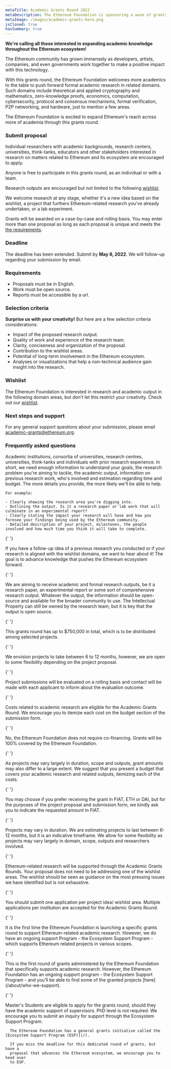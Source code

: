 ```yaml
---
metaTitle: Academic Grants Round 2022
metaDescription: The Ethereum Foundation is sponsoring a wave of grants to support Ethereum-related academic work. Find all the details you need to apply here.
metaImage: /images/academic-grants-hero.png
isClosed: true
hasSummary: true
---
```


<MdSummary>

**We're calling all those interested in expanding academic knowledge throughout the Ethereum ecosystem!**

The Ethereum community has grown immensely as developers, artists, companies, and even governments work together to make a positive impact with this technology.

With this grants round, the Ethereum Foundation welcomes more academics to the table to push forward formal academic research in related domains. Such domains include theoretical and applied cryptography and mathematics, zero-knowledge proofs, economics, computation, cybersecurity, protocol and consensus mechanisms, formal verification, P2P networking, and hardware, just to mention a few areas.

The Ethereum Foundation is excited to expand Ethereum's reach across more of academia through this grants round.

</MdSummary>

### Submit proposal

Individual researchers with academic backgrounds, research centers, universities, think-tanks, educators and other stakeholders interested in research on matters related to Ethereum and its ecosystem are encouraged to apply.

Anyone is free to participate in this grants round, as an individual or with a team.

Research outputs are encouraged but not limited to the following [wishlist](https://notes.ethereum.org/@djrtwo/academic-grants-2022).

We welcome research at any stage, whether it's a new idea based on the wishlist, a project that furthers Ethereum-related research you've already undertaken, or a lab experiment.

Grants will be awarded on a case-by-case and rolling basis. You may enter more than one proposal as long as each proposal is unique and meets the [the requirements](#requirements).

### Deadline

The deadline has been extended. Submit by **May 8, 2022**. We will follow-up regarding your submission by email.

### Requirements

- Proposals must be in English.
- Work must be open source.
- Reports must be accessible by a url.

### Selection criteria

**Surprise us with your creativity!** But here are a few selection criteria considerations:

- Impact of the proposed research output.
- Quality of work and experience of the research team.
- Clarity, conciseness and organization of the proposal.
- Contribution to the wishlist areas.
- Potential of long-term involvement in the Ethereum ecosystem.
- Analyses or visualizations that help a non-technical audience gain insight into the research.

### Wishlist

The Ethereum Foundation is interested in research and academic output in the following domain areas, but don't let this restrict your creativity. Check out our [wishlist](https://notes.ethereum.org/@djrtwo/academic-grants-2022).

### Next steps and support

For any general support questions about your submission, please email [academic-grants@ethereum.org](mailto:academic-grants@ethereum.org).

### Frequently asked questions

<Accordion allowToggle>
  <FAQItem question='Who can submit proposals for Academic Grants Round?'>
      Academic institutions, consortia of universities, research centres,
      universities, think-tanks and individuals with prior research experience.
  </FAQItem>

  <FAQItem question='What makes for a good proposal?'>
    In short, we need enough information to understand your goals, the research
    problem you&apos;re aiming to tackle, the academic output, information on
    previous research work, who&apos;s involved and estimation regarding time
    and budget. The more details you provide, the more likely we&apos;ll be able
    to help.

    For example:

    - Clearly showing the research area you're digging into.
    - Outlining the output. Is it a research paper or lab work that will culminate in an experimental report?
    - Clearly stating the impact your research will have and how you foresee your findings being used by the Ethereum community.
    - Detailed description of your project, milestones, the people involved and how much time you think it will take to complete.

  </FAQItem>

{' '}

<FAQItem question='What stage does my idea or project need to be in?'>
  If you have a follow-up idea of a previous research you conducted or if your research is aligned
  with the wishlist domains, we want to hear about it! The goal is to advance knowledge that pushes
  the Ethereum ecosystem forward.
</FAQItem>

{' '}

<FAQItem question='What should the output be?'>
  We are aiming to receive academic and formal research outputs, be it a research paper, an
  experimental report or some sort of comprehensive research output. Whatever the output, the
  information should be open-source and available for the broader community to use. The Intellectual
  Property can still be owned by the research team, but it is key that the output is open source.
</FAQItem>

{' '}

<FAQItem question='What is the budget available for this round?'>
  This grants round has up to $750,000 in total, which is to be distributed among selected projects.
</FAQItem>

{' '}

<FAQItem question='What is the expected duration of the research project?'>
  We envision projects to take between 6 to 12 months, however, we are open to some flexibility
  depending on the project proposal.
</FAQItem>

{' '}

<FAQItem question='Are applications evaluated on a rolling basis or at the end of the deadline?'>
  Project submissions will be evaluated on a rolling basis and contact will be made with each
  applicant to inform about the evaluation outcome.
</FAQItem>

{' '}

<FAQItem question='What costs are eligible for the Academic Grants Round?'>
  Costs related to academic research are eligible for the Academic Grants Round. We encourage you to
  itemize each cost on the budget section of the submission form.
</FAQItem>

{' '}

<FAQItem question='Is there any co-financing needed?'>
  No, the Ethereum Foundation does not require co-financing. Grants will be 100% covered by the
  Ethereum Foundation.
</FAQItem>

{' '}

<FAQItem question='What is the average grant size?'>
  As projects may vary largely in duration, scope and outputs, grant amounts may also differ to a
  large extent. We suggest that you present a budget that covers your academic research and related
  outputs, itemizing each of the costs.
</FAQItem>

{' '}

<FAQItem question='Is the grant awarded in FIAT or in Crypto?'>
  You may choose if you prefer receiving the grant in FIAT, ETH or DAI, but for the purposes of the
  project proposal and submission form, we kindly ask you to indicate the requested amount in FIAT.
</FAQItem>

{' '}

<FAQItem question='Is there guidance on how long projects should last?'>
  Projects may vary in duration. We are estimating projects to last between 6-12 months, but it is
  an indicative timeframe. We allow for some flexibility as projects may vary largely in domain,
  scope, outputs and researchers involved.
</FAQItem>

{' '}

<FAQItem question='Are only applications that address the wishlist considered for funding?'>
  Ethereum-related research will be supported through the Academic Grants Rounds. Your proposal does
  not need to be addressing one of the wishlist areas. The wishlist should be seen as guidance on
  the most pressing issues we have identified but is not exhaustive.
</FAQItem>

{' '}

<FAQItem question='Can I submit more than one application or should I combine all the project ideas into one sole application?'>
  You should submit one application per project idea/ wishlist area. Multiple applications per
  institution are accepted for the Academic Grants Round.
</FAQItem>

{' '}

<FAQItem question='Has this type of grant been awarded before by the Ethereum Foundation?'>
  It is the first time the Ethereum Foundation is launching a specific grants round to support
  Ethereum-related academic research. However, we do have an ongoing support Program - the Ecosystem
  Support Program - which supports Ethereum related projects in various scopes.
</FAQItem>

{' '}

<FAQItem question='Can you provide an estimate on the number of project submissions and selected projects in previous Academic Grants rounds?'>
  This is the first round of grants administered by the Ethereum Foundation that specifically
  supports academic research. However, the Ethereum Foundation has an ongoing support program - the
  Ecosystem Support Program - and you’ll be able to find some of the granted projects
  [here](/about/who-we-support).
</FAQItem>

{' '}

<FAQItem question='Are Master students eligible to apply for the Academic Grants Round or is PhD level required?'>
  Master&apos;s Students are eligible to apply for the grants round, should they have the academic
  support of supervisors. PhD level is not required.
</FAQItem>

  <FAQItem question='What if I miss the deadline?'>
      We encourage you to submit an inquiry for support through the Ecosystem
      Support Program.

      The Ethereum Foundation has a general grants initiative called the [Ecosystem Support Program (ESP)](/).

      If you miss the deadline for this dedicated round of grants, but have a
      proposal that advances the Ethereum ecosystem, we encourage you to head over
      to ESP.

  </FAQItem>
</Accordion>
